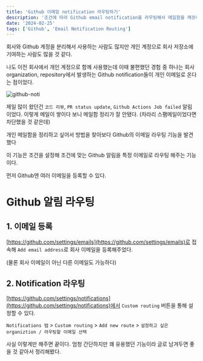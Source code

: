 ```yaml
---
title: 'Github 이메일 notification 라우팅하기'
description: '조건에 따라 Github email notification을 라우팅해서 메일함을 깨끗하게 관리하기'
date: '2024-02-25'
tags: ['Github', 'Email Notification Routing']
---
```


회사와 Github 계정을 분리해서 사용하는 사람도 많지만 개인 계정으로 회사 저장소에 기여하는 사람도 많을 것 같다.

나도 이전 회사에서 개인 계정으로 함께 사용했는데 이때 불편했던 경험 중 하나는 회사 organization, repository에서 발생하는 Github notification들이 개인 이메일로 온다는 점이었다.

![github-noti](./github-noti.png)

제일 많이 왔던건 `코드 리뷰`, `PR status update`, `Github Actions Job failed` 알림이었다. 이렇게 메일이 쌓이다 보니 메일함 정리가 잘 안됐다. (차라리 스팸메일이었다면 차단했을 것 같은데)

개인 메일함을 정리하고 싶어서 방법을 찾아보다 Github의 이메일 라우팅 기능을 발견했다

이 기능은 조건을 설정해 조건에 맞는 Github 알림을 특정 이메일로 라우팅 해주는 기능이다.

먼저 Github엔 여러 이메일을 등록할 수 있다.

# Github 알림 라우팅

## 1. 이메일 등록

[https://github.com/settings/emails](https://github.com/settings/emails)로 접속해 `Add email address`로 회사 이메일을 등록해주었다.

(물론 회사 이메일이 아닌 다른 이메일도 가능하다)

## 2. Notification 라우팅

[https://github.com/settings/notifications](https://github.com/settings/notifications)에서 `Custom routing` 버튼을 통해 설정할 수 있다.

`Notifications 탭` > `Custom routing` > `Add new route` > `설정하고 싶은 organiztion / 라우팅할 이메일 선택`

사실 이렇게만 해주면 끝이다. 엄청 간단하지만 꽤 유용했던 기능이라 글로 남겨두면 좋을 것 같아서 정리해봤다.

